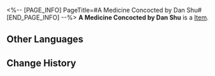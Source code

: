 <%-- [PAGE_INFO]
PageTitle=#A Medicine Concocted by Dan Shu#
[END_PAGE_INFO] --%>
{{Item Infobox
|title       = A Medicine Concocted by Dan Shu
|id          = 140197
|image       = Item A Medicine Concocted by Dan Shu.png
|type        = 
|invCategory = Missions
|rarity      = 3
|effect      = 
|description = A medicine Dan Shu concocted for a young patient. Its sweet smell is probably deliberate, made to entice the child to take their medicine properly.
}}
'''A Medicine Concocted by Dan Shu''' is a [[Item]].

==Other Languages==
{{Other Languages
|en   = A Medicine Concocted by Dan Shu
|zhs  = 丹枢调配的药物
|zht  = 丹樞調配的藥物
|ja   = 丹枢が調合した薬物
|ko   = 단우가 조제한 약물
|es   = Medicina preparada por Dan Shu
|fr   = Remède préparé par Dan Shu
|ru   = Лекарство, составленное Дань Шу
|th   = ยาที่ปรุงโดย Dan Shu
|vi   = Thuốc Do Dan Shu Điều Chế
|de   = Eine von Dan Shu entwickelte Medizin
|id   = Obat yang Diracik Dan Shu
|pt   = Um Remédio Inventado por Dan Shu
}}

==Change History==
{{Change History|2.0}}